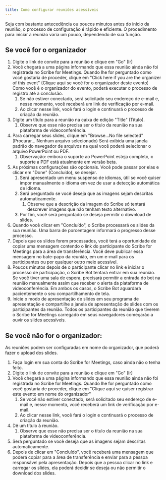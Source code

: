 ```yaml
---
title: Como configurar reuniões acessíveis
---
```


Seja com bastante antecedência ou poucos minutos antes do início da reunião, o processo de configuração é rápido e eficiente. O procedimento para iniciar a reunião varia um pouco, dependendo de sua função.

## Se você for o organizador

1. Digite o link de convite para a reunião e clique em "Go" (Ir)
1. Você chegará a uma página informando que essa reunião ainda não foi registrada no Scribe for Meetings. Quando lhe for perguntado como você gostaria de proceder, clique em "Click here if you are the organizer of this event" (Clique aqui se você for o organizador deste evento) Como você é o organizador do evento, poderá executar o processo de registro até a conclusão.
	1. Se não estiver conectado, será solicitado seu endereço de e-mail e, nesse momento, você receberá um link de verificação por e-mail.
	1. Ao clicar nesse link, você fará o login e continuará o processo de criação da reunião.
1. Digite um título para a reunião na caixa de edição "Title" (Título).
	1. Observe que esse não precisa ser o título da reunião na sua plataforma de videoconferência.
1. Para carregar seus slides, clique em "Browse...No file selected" (Procurar... Nenhum arquivo selecionado) Será exibida uma janela padrão do navegador de arquivos na qual você poderá selecionar o arquivo PowerPoint ou PDF.
	1. Observação: embora o suporte ao PowerPoint esteja completo, o suporte a PDF está atualmente em versão beta.
1. As próximas configurações são opcionais. Você pode passar por elas e clicar em "Done" (Concluído), se desejar.
	1. Será apresentado um menu suspenso de idiomas, útil se você quiser impor manualmente o idioma em vez de usar a detecção automática de idioma.
	1. Será perguntado se você deseja que as imagens sejam descritas automaticamente.
		1. Observe que a descrição da imagem do Scribe só tentará descrever imagens que não tenham texto alternativo.
	1. Por fim, você será perguntado se deseja permitir o download de slides.
1. Quando você clicar em "Concluído", o Scribe processará os slides da sua reunião. Uma barra de porcentagem informará o progresso desse processo.
1. Depois que os slides forem processados, você terá a oportunidade de copiar uma mensagem contendo o link do participante do Scribe for Meetings para a área de transferência. Você deve publicar essa mensagem no bate-papo da reunião, em um e-mail para os participantes ou por qualquer outro meio acessível.
1. Poucos minutos depois de o participante clicar no link e iniciar o processo de participação, o Scribe Bot tentará entrar em sua reunião. Se você tiver uma sala de espera, precisará permitir a entrada do bot na reunião manualmente assim que receber o alerta da plataforma de videoconferência. Em ambos os casos, o Scribe Bot aguardará pacientemente o seu compartilhamento de tela.
1. Inicie o modo de apresentação de slides em seu programa de apresentação e compartilhe a janela de apresentação de slides com os participantes da reunião. Todos os participantes da reunião que tiverem o Scribe for Meetings carregado em seus navegadores começarão a ouvir os slides acessíveis.

## Se você não for o organizador:

As reuniões podem ser configuradas em nome do organizador, que poderá fazer o upload dos slides.
1. Faça login em sua conta do Scribe for Meetings, caso ainda não o tenha feito.
1. Digite o link de convite para a reunião e clique em "Go" (Ir)
1. Você chegará a uma página informando que essa reunião ainda não foi registrada no Scribe for Meetings. Quando lhe for perguntado como você gostaria de proceder, clique em "Clique aqui se quiser registrar este evento em nome do organizador"
	1. Se você não estiver conectado, será solicitado seu endereço de e-mail e, nesse momento, você receberá um link de verificação por e-mail.
	1. Ao clicar nesse link, você fará o login e continuará o processo de criação da reunião.
1. Dê um título à reunião.
	1. Observe que esse não precisa ser o título da reunião na sua plataforma de videoconferência.
1. Será perguntado se você deseja que as imagens sejam descritas automaticamente.
1. Depois de clicar em "Concluído", você receberá uma mensagem que poderá copiar para a área de transferência e enviar para a pessoa responsável pela apresentação. Depois que a pessoa clicar no link e carregar os slides, ela poderá decidir se deseja ou não permitir o download dos slides.
